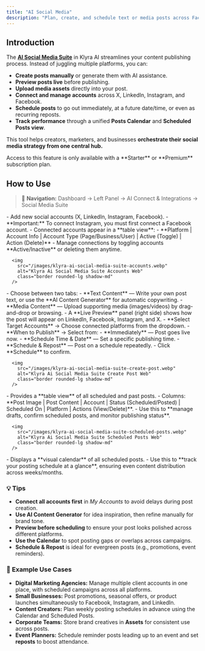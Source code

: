 ```yaml
---
title: "AI Social Media"
description: "Plan, create, and schedule text or media posts across Facebook, Twitter (X), LinkedIn, and Instagram — all from a single dashboard. Control your content pipeline, from draft to publishing, with the power of AI."
---
```


## Introduction

The [**AI Social Media Suite**](https://klyra.ai/page/ai-social-media) in Klyra AI streamlines your content publishing process. Instead of juggling multiple platforms, you can:

- **Create posts manually** or generate them with AI assistance.
- **Preview posts live** before publishing.
- **Upload media assets** directly into your post.
- **Connect and manage accounts** across X, LinkedIn, Instagram, and Facebook.
- **Schedule posts** to go out immediately, at a future date/time, or even as recurring reposts.
- **Track performance** through a unified **Posts Calendar** and **Scheduled Posts view**.

This tool helps creators, marketers, and businesses **orchestrate their social media strategy from one central hub.**

<Warning>
  Access to this feature is only available with a **Starter** or **Premium** subscription plan.
</Warning>

## How to Use

> 🔎 **Navigation:** Dashboard → Left Panel → AI Connect & Integrations → Social Media Suite

<Steps>
  <Step title="My Accounts">
    - Add new social accounts (X, LinkedIn, Instagram, Facebook).
    - **Important:** To connect Instagram, you must first connect a Facebook account.
    - Connected accounts appear in a **table view**:
      - **Platform | Account Info | Account Type (Page/Business/User) | Active (Toggle) | Action (Delete)**
    - Manage connections by toggling accounts **Active/Inactive** or deleting them anytime.

      <img
        src="/images/klyra-ai-social-media-suite-accounts.webp"
        alt="Klyra Ai Social Media Suite Accounts Web"
        class="border rounded-lg shadow-md"
      />
  </Step>
  <Step title="Create Post">
    - Choose between two tabs:
      - **Text Content** — Write your own post text, or use the **AI Content Generator** for automatic copywriting.
      - **Media Content** — Upload supporting media (images/videos) by drag-and-drop or browsing.
    - A **Live Preview** panel (right side) shows how the post will appear on LinkedIn, Facebook, Instagram, and X.
    - **Select Target Accounts** → Choose connected platforms from the dropdown.
    - **When to Publish** → Select from:
      - **Immediately** — Post goes live now.
      - **Schedule Time & Date** — Set a specific publishing time.
      - **Schedule & Repost** — Post on a schedule repeatedly.
    - Click **Schedule** to confirm.

      <img
        src="/images/klyra-ai-social-media-suite-create-post.webp"
        alt="Klyra Ai Social Media Suite Create Post Web"
        class="border rounded-lg shadow-md"
      />
  </Step>
  <Step title="Scheduled Posts">
    - Provides a **table view** of all scheduled and past posts.
    - Columns: **Post Image | Post Content | Account | Status (Scheduled/Posted) | Scheduled On | Platform | Actions (View/Delete)**.
    - Use this to **manage drafts, confirm scheduled posts, and monitor publishing status**.

      <img
        src="/images/klyra-ai-social-media-suite-scheduled-posts.webp"
        alt="Klyra Ai Social Media Suite Scheduled Posts Web"
        class="border rounded-lg shadow-md"
      />
  </Step>
  <Step title="Posts Calendar">
    - Displays a **visual calendar** of all scheduled posts.
    - Use this to **track your posting schedule at a glance**, ensuring even content distribution across weeks/months.
  </Step>
</Steps>

### 💡 Tips

- **Connect all accounts first** in _My Accounts_ to avoid delays during post creation.
- **Use AI Content Generator** for idea inspiration, then refine manually for brand tone.
- **Preview before scheduling** to ensure your post looks polished across different platforms.
- **Use the Calendar** to spot posting gaps or overlaps across campaigns.
- **Schedule & Repost** is ideal for evergreen posts (e.g., promotions, event reminders).

### 📌 Example Use Cases

- **Digital Marketing Agencies:** Manage multiple client accounts in one place, with scheduled campaigns across all platforms.
- **Small Businesses:** Post promotions, seasonal offers, or product launches simultaneously to Facebook, Instagram, and LinkedIn.
- **Content Creators:** Plan weekly posting schedules in advance using the Calendar and Scheduled Posts.
- **Corporate Teams:** Store brand creatives in **Assets** for consistent use across posts.
- **Event Planners:** Schedule reminder posts leading up to an event and set **reposts** to boost attendance.